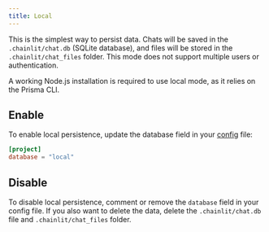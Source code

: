 ```yaml
---
title: Local
---
```


This is the simplest way to persist data. Chats will be saved in the `.chainlit/chat.db` (SQLite database), and files will be stored in the `.chainlit/chat_files` folder. This mode does not support multiple users or authentication.

<Note>
  A working Node.js installation is required to use local mode, as it relies on
  the Prisma CLI.
</Note>

## Enable

To enable local persistence, update the database field in your [config](/cloud/config) file:

```toml
[project]
database = "local"
```

## Disable

To disable local persistence, comment or remove the `database` field in your config file.
If you also want to delete the data, delete the `.chainlit/chat.db` file and `.chainlit/chat_files` folder.
